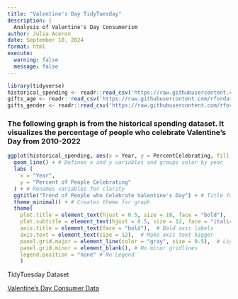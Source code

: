```yaml
---
title: "Valentine's Day TidyTuesday" 
description: |
  Analysis of Valentine's Day Consumerism
author: Julia Aceron
date: September 18, 2024
format: html
execute:
  warning: false
  message: false
---
```


```r
library(tidyverse)
historical_spending <- readr::read_csv('https://raw.githubusercontent.com/rfordatascience/tidytuesday/master/data/2024/2024-02-13/historical_spending.csv')
gifts_age <- readr::read_csv('https://raw.githubusercontent.com/rfordatascience/tidytuesday/master/data/2024/2024-02-13/gifts_age.csv')
gifts_gender <- readr::read_csv('https://raw.githubusercontent.com/rfordatascience/tidytuesday/master/data/2024/2024-02-13/gifts_gender.csv')
```

### The following graph is from the historical spending dataset. It visualizes the percentage of people who celebrate Valentine's Day from 2010-2022

```r
ggplot(historical_spending, aes(x = Year, y = PercentCelebrating, fill = Year)) + # Uses historical_spending for ggplot
  geom_line() + # Defines x and y variables and groups color by year
  labs (
    x = "Year",
    y = "Percent of People Celebrating"
  ) + # Renames variables for clarity
  ggtitle("Trend of People who Celebrate Valentine's Day") + # Title for Graph
  theme_minimal() + # Creates theme for graph
  theme(
    plot.title = element_text(hjust = 0.5, size = 18, face = "bold"),  # Center and bold the title
    plot.subtitle = element_text(hjust = 0.5, size = 12, face = "italic"),  # Subtitle formatting
    axis.title = element_text(face = "bold"),  # Bold axis labels
    axis.text = element_text(size = 12),  # Make axis text bigger
    panel.grid.major = element_line(color = "gray", size = 0.5),  # Lighter gridlines
    panel.grid.minor = element_blank(), # No minor gridlines
    legend.position = "none" # No Legend
    ) 

```


TidyTuesday Dataset

[Valentine's Day Consumer Data](https://www.kaggle.com/datasets/infinator/happy-valentines-day-2022) 


